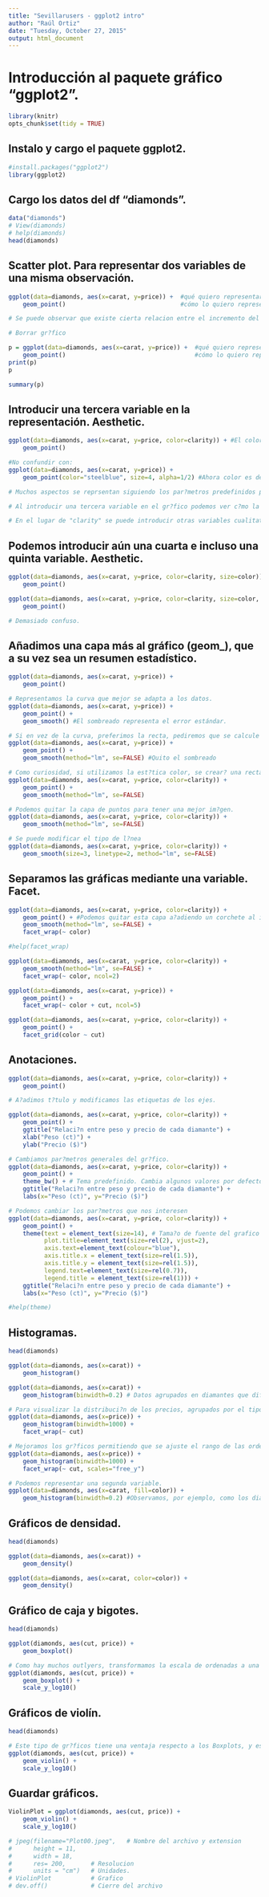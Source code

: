 ```yaml
---
title: "Sevillarusers - ggplot2 intro"
author: "Raúl Ortiz"
date: "Tuesday, October 27, 2015"
output: html_document
---
```


# Introducción al paquete gráfico "ggplot2".

```r
library(knitr)
opts_chunk$set(tidy = TRUE)

```

## Instalo y cargo el paquete ggplot2.
```r
#install.packages("ggplot2")
library(ggplot2)
```

## Cargo los datos del df "diamonds".
```r
data("diamonds")
# View(diamonds)
# help(diamonds)
head(diamonds)
```

## Scatter plot. Para representar dos variables de una misma observación.
```r
ggplot(data=diamonds, aes(x=carat, y=price)) +  #qué quiero representar
    geom_point()                                #cómo lo quiero representar

# Se puede observar que existe cierta relacion entre el incremento del precio y el incremento del tama?o.

# Borrar gr?fico

p = ggplot(data=diamonds, aes(x=carat, y=price)) +  #qué quiero representar
    geom_point()                                    #cómo lo quiero representar
print(p)
p

summary(p)
```

## Introducir una tercera variable en la representación. Aesthetic.
```r
ggplot(data=diamonds, aes(x=carat, y=price, color=clarity)) + #El color de los puntos cambia en f(variable)
    geom_point()

#No confundir con:
ggplot(data=diamonds, aes(x=carat, y=price)) +  
    geom_point(color="steelblue", size=4, alpha=1/2) #Ahora color es definido por una constante.

# Muchos aspectos se reprsentan siguiendo los par?metros predefinidos por defecto, como son los colores asignados a cada variable, la aparici?n de la leyenda con un formato y en una posici?n determinada, etc...

# Al introducir una tercera variable en el gr?fico podemos ver c?mo la claridad de los diamantes tambi?n influye en el precio, as? se aprecia que los de claridad VVS1 alcanzan precios mas altos que los de la claridad I1, cuando a?n cuando el peso del diamante es el mismo, p.e.1.

# En el lugar de "clarity" se puede introducir otras variables cualitativas como "color" o "cut".
```

## Podemos introducir aún una cuarta e incluso una quinta variable. Aesthetic.
```r
ggplot(data=diamonds, aes(x=carat, y=price, color=clarity, size=color)) +  
    geom_point()

ggplot(data=diamonds, aes(x=carat, y=price, color=clarity, size=color, shape=cut)) +  
    geom_point()

# Demasiado confuso.
```

## Añadimos una capa más al gráfico (geom_), que a su vez sea un resumen estadístico.
```r
ggplot(data=diamonds, aes(x=carat, y=price)) +  
    geom_point()

# Representamos la curva que mejor se adapta a los datos.
ggplot(data=diamonds, aes(x=carat, y=price)) +  
    geom_point() +
    geom_smooth() #El sombreado representa el error estándar.

# Si en vez de la curva, preferimos la recta, pediremos que se calcule mediante una regresi?n linear "lm".
ggplot(data=diamonds, aes(x=carat, y=price)) +  
    geom_point() +
    geom_smooth(method="lm", se=FALSE) #Quito el sombreado

# Como curiosidad, si utilizamos la est?tica color, se crear? una recta para cada variable de color.
ggplot(data=diamonds, aes(x=carat, y=price, color=clarity)) +  
    geom_point() +
    geom_smooth(method="lm", se=FALSE) 

# Podemos quitar la capa de puntos para tener una mejor im?gen.
ggplot(data=diamonds, aes(x=carat, y=price, color=clarity)) +  
    geom_smooth(method="lm", se=FALSE)

# Se puede modificar el tipo de l?nea
ggplot(data=diamonds, aes(x=carat, y=price, color=clarity)) +  
    geom_smooth(size=3, linetype=2, method="lm", se=FALSE)
```

## Separamos las gráficas mediante una variable. Facet.
```r
ggplot(data=diamonds, aes(x=carat, y=price, color=clarity)) +  
    geom_point() + #Podemos quitar esta capa a?adiendo un corchete al inicio de la l?nea
    geom_smooth(method="lm", se=FALSE) +
    facet_wrap(~ color)

#help(facet_wrap)

ggplot(data=diamonds, aes(x=carat, y=price, color=clarity)) +  
    geom_smooth(method="lm", se=FALSE) +
    facet_wrap(~ color, ncol=2)

ggplot(data=diamonds, aes(x=carat, y=price)) +  
    geom_point() +
    facet_wrap(~ color + cut, ncol=5)

ggplot(data=diamonds, aes(x=carat, y=price, color=clarity)) +  
    geom_point() +
    facet_grid(color ~ cut)
```

## Anotaciones.
```r
ggplot(data=diamonds, aes(x=carat, y=price, color=clarity)) +  
    geom_point()

# A?adimos t?tulo y modificamos las etiquetas de los ejes.

ggplot(data=diamonds, aes(x=carat, y=price, color=clarity)) +  
    geom_point() +
    ggtitle("Relaci?n entre peso y precio de cada diamante") +
    xlab("Peso (ct)") +
    ylab("Precio ($)")

# Cambiamos par?metros generales del gr?fico.
ggplot(data=diamonds, aes(x=carat, y=price, color=clarity)) +  
    geom_point() +
    theme_bw() + # Tema predefinido. Cambia algunos valores por defecto (color de fondo, de las fuentes..).
    ggtitle("Relaci?n entre peso y precio de cada diamante") +
    labs(x="Peso (ct)", y="Precio ($)")

# Podemos cambiar los par?metros que nos interesen
ggplot(data=diamonds, aes(x=carat, y=price, color=clarity)) +  
    geom_point() +
    theme(text = element_text(size=14), # Tama?o de fuente del grafico por defecto
          plot.title=element_text(size=rel(2), vjust=2),
          axis.text=element_text(colour="blue"),
          axis.title.x = element_text(size=rel(1.5)),
          axis.title.y = element_text(size=rel(1.5)),
          legend.text=element_text(size=rel(0.7)),
          legend.title = element_text(size=rel(1))) +
    ggtitle("Relaci?n entre peso y precio de cada diamante") +
    labs(x="Peso (ct)", y="Precio ($)")

#help(theme)
```

## Histogramas.
```r
head(diamonds)

ggplot(data=diamonds, aes(x=carat)) +  
    geom_histogram()

ggplot(data=diamonds, aes(x=carat)) +  
    geom_histogram(binwidth=0.2) # Datos agrupados en diamantes que difieren en menos de 0.2 quilates.

# Para visualizar la distribuci?n de los precios, agrupados por el tipo de corte.
ggplot(data=diamonds, aes(x=price)) +  
    geom_histogram(binwidth=1000) +
    facet_wrap(~ cut)

# Mejoramos los gr?ficos permitiendo que se ajuste el rango de las ordenadas en cada uno de ellos.
ggplot(data=diamonds, aes(x=price)) +  
    geom_histogram(binwidth=1000) +
    facet_wrap(~ cut, scales="free_y")

# Podemos representar una segunda variable.
ggplot(data=diamonds, aes(x=carat, fill=color)) +  
    geom_histogram(binwidth=0.2) #Observamos, por ejemplo, como los diamantes de color D disminuyen su frecuencia conforme ?stos se hacen mas grandes.
```

## Gráficos de densidad.
```r
head(diamonds)

ggplot(data=diamonds, aes(x=carat)) +  
    geom_density()

ggplot(data=diamonds, aes(x=carat, color=color)) +  
    geom_density()
```

## Gráfico de caja y bigotes.
```r
head(diamonds)

ggplot(diamonds, aes(cut, price)) +
    geom_boxplot()

# Como hay muchos outlyers, transformamos la escala de ordenadas a una logar?tmica.
ggplot(diamonds, aes(cut, price)) +
    geom_boxplot() +
    scale_y_log10()
```

## Gráficos de violín.
```r
head(diamonds)

# Este tipo de gr?ficos tiene una ventaja respecto a los Boxplots, y es que se muestra la frecuencia de los datos.
ggplot(diamonds, aes(cut, price)) +
    geom_violin() +
    scale_y_log10()
```

## Guardar gráficos.
```r
ViolinPlot = ggplot(diamonds, aes(cut, price)) +
    geom_violin() +
    scale_y_log10()

# jpeg(filename="Plot00.jpeg",   # Nombre del archivo y extension
#      height = 11,
#      width = 18,
#      res= 200,       # Resolucion
#      units = "cm")   # Unidades.
# ViolinPlot           # Grafico
# dev.off()            # Cierre del archivo
```
